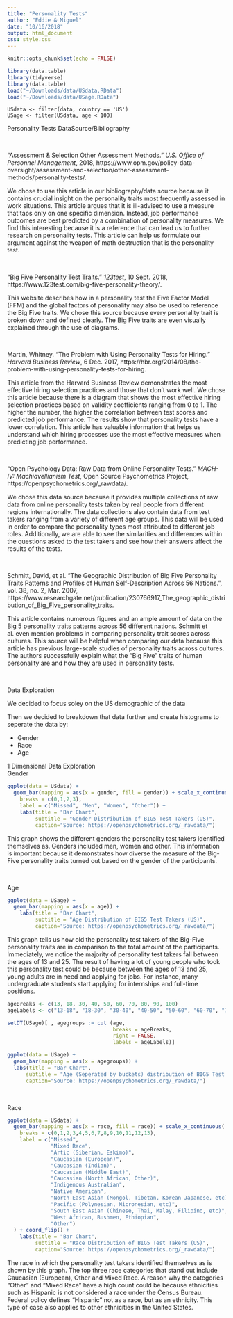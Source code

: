 ```yaml
---
title: "Personality Tests"
author: "Eddie & Miguel"
date: "10/16/2018"
output: html_document
css: style.css
---
```


```r
knitr::opts_chunk$set(echo = FALSE)
```

```R
library(data.table)
library(tidyverse)
library(data.table)
load("~/Downloads/data/USdata.RData")
load("~/Downloads/data/USage.RData")
```

```
USdata <- filter(data, country == 'US')
USage <- filter(USdata, age < 100)
```

<div class="titles">Personality Tests DataSource/Bibliography</div>

<br>

<div class="link_citing">
  “Assessment & Selection Other Assessment Methods.” 
  *U.S. Office of Personnel Management*, 2018,
  https://www.opm.gov/policy-data-oversight/assessment-and-selection/other-assessment-methods/personality-tests/.
</div>

We chose to use this article in our bibliography/data source because it contains crucial insight on the personality traits most frequently assessed in work situations. This article argues that it is ill-advised to use a measure that taps only on one specific dimension. Instead, job performance outcomes are best predicted by a combination of personality measures. We find this interesting because it is a reference that can lead us to further research on personality tests. This article can help us formulate our argument against the weapon of math destruction that is the personality test. 

<br>

<div class="link_citing">
  “Big Five Personality Test Traits.” 
  *123test*, 10 Sept. 2018, 
  https://www.123test.com/big-five-personality-theory/.
</div>

This website describes how in a personality test the Five Factor Model (FFM) and the global factors of personality may also be used to reference the Big Five traits. We chose this source because every personality trait is broken down and defined clearly. The Big Five traits are even visually explained through the use of diagrams. 

<br>

<div class="link_citing">
  Martin, Whitney. “The Problem with Using Personality Tests for Hiring.” 
  *Harvard Business Review*, 6 Dec. 2017, 
  https://hbr.org/2014/08/the-problem-with-using-personality-tests-for-hiring.
</div>

This article from the Harvard Business Review demonstrates the most effective hiring selection practices and those that don’t work well. We chose this article because there is a diagram that shows the most effective hiring selection practices based on validity coefficients ranging from 0 to 1. The higher the number, the higher the correlation between test scores and predicted job performance. The results show that personality tests have a lower correlation. This article has valuable information that helps us understand which hiring processes use the most effective measures when predicting job performance. 

<br>

<div class="link_citing">
  “Open Psychology Data: Raw Data from Online Personality Tests.” 
  *MACH-IV: Machiavellianism Test*, Open Source Psychometrics Project, 
  https://openpsychometrics.org/_rawdata/. 
</div>

We chose this data source because it provides multiple collections of raw data from online personality tests taken by real people from different regions internationally. The data collections also contain data from test takers ranging from a variety of different age groups. This data will be used in order to compare the personality types most attributed to different job roles. Additionally, we are able to see the similarities and differences within the questions asked to the test takers and see how their answers affect the results of the tests.

<br>

<div class="link_citing">
  Schmitt, David, et al. “The Geographic Distribution of Big Five Personality Traits Patterns and Profiles of Human Self-Description Across 56 Nations.”, vol. 38, no. 2, Mar. 2007, 
  https://www.researchgate.net/publication/230766917_The_geographic_distribution_of_Big_Five_personality_traits.
</div>

This article contains numerous figures and an ample amount of data on the Big 5 personality traits patterns across 56 different nations. Schmitt et al. even mention problems in comparing personality trait scores across cultures. This source will be helpful when comparing our data because this article has previous large-scale studies of personality traits across cultures. The authors successfully explain what the “Big Five” traits of human personality are and how they are used in personality tests. 

<br>

<div class="titles"> Data Exploration</div>

<p>We decided to focus soley on the US demographic of the data
   
   Then we decided to breakdown that data further and create
   histograms to seperate the data by: 
   
   - Gender
   - Race
   - Age</p>
   
<div class="headers">1 Dimensional Data Exploration</div>
   
<div class="headers">Gender</div>
   
```R
ggplot(data = USdata) + 
  geom_bar(mapping = aes(x = gender, fill = gender)) + scale_x_continuous(
    breaks = c(0,1,2,3),
    label = c("Missed", "Men", "Women", "Other")) +
    labs(title = "Bar Chart",
         subtitle = "Gender Distribution of BIG5 Test Takers (US)",
         caption="Source: https://openpsychometrics.org/_rawdata/")
```

<p>This graph shows the different genders the personality test takers identified themselves as. Genders included men, women and other. This information is important because it demonstrates how diverse the measure of the Big-Five personality traits turned out based on the gender of the participants.</p>

<br>

<div class="headers">Age</div>

```R
ggplot(data = USage) +
  geom_bar(mapping = aes(x = age)) +
    labs(title = "Bar Chart",
         subtitle = "Age Distribution of BIG5 Test Takers (US)",
         caption="Source: https://openpsychometrics.org/_rawdata/")
```

<p>This graph tells us how old the personality test takers of the Big-Five personality traits are in comparison to the total amount of the participants. Immediately, we notice the majority of personality test takers fall between the ages of 13 and 25. The result of having a lot of young people who took this personality test could be because between the ages of 13 and 25, young adults are in need and applying for jobs. For instance, many undergraduate students start applying for internships and full-time positions. </p>

```R
ageBreaks <- c(13, 18, 30, 40, 50, 60, 70, 80, 90, 100)
ageLabels <- c("13-18", "18-30", "30-40", "40-50", "50-60", "60-70", "70-80", "80-90", "90+")

setDT(USage)[ , agegroups := cut (age,
                                  breaks = ageBreaks,
                                  right = FALSE,
                                  labels = ageLabels)]
```

```R
ggplot(data = USage) +
  geom_bar(mapping = aes(x = agegroups)) +
  labs(title = "Bar Chart",
      subtitle = "Age (Seperated by buckets) distribution of BIG5 Test Takers (US)",
      caption="Source: https://openpsychometrics.org/_rawdata/")
```

<br>

<div class="headers">Race</div>

```R
ggplot(data = USdata) +
  geom_bar(mapping = aes(x = race, fill = race)) + scale_x_continuous(
    breaks = c(0,1,2,3,4,5,6,7,8,9,10,11,12,13),
    label = c("Missed",
              "Mixed Race", 
              "Artic (Siberian, Eskimo)", 
              "Caucasian (European)", 
              "Caucasian (Indian)",
              "Caucasian (Middle East)",
              "Caucasian (North African, Other)",
              "Indigenous Australian",
              "Native American",
              "North East Asian (Mongol, Tibetan, Korean Japanese, etc)",
              "Pacific (Polynesian, Micronesian, etc)",
              "South East Asian (Chinese, Thai, Malay, Filipino, etc)",
              "West African, Bushmen, Ethiopian",
              "Other")
  ) + coord_flip() + 
    labs(title = "Bar Chart",
         subtitle = "Race Distribution of BIG5 Test Takers (US)",
         caption="Source: https://openpsychometrics.org/_rawdata/")
```
<p>The race in which the personality test takers identified themselves as is shown by this graph. The top three race categories that stand out include Caucasian (European), Other and Mixed Race. A reason why the categories "Other" and "Mixed Race" have a high count could be because ethnicities such as Hispanic is not considered a race under the Census Bureau. Federal policy defines "Hispanic" not as a race, but as an ethnicity. This type of case also applies to other ethnicities in the United States.</p> 



   



